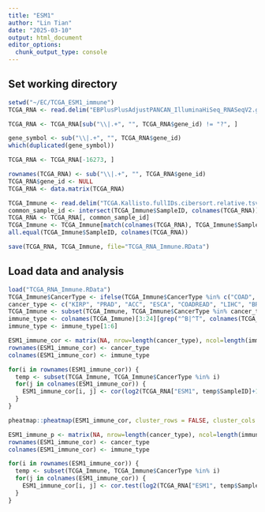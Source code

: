 ```yaml
---
title: "ESM1"
author: "Lin Tian"
date: "2025-03-10"
output: html_document
editor_options: 
  chunk_output_type: console
---
```


## Set working directory

```r
setwd("~/EC/TCGA_ESM1_immune")
TCGA_RNA <- read.delim("EBPlusPlusAdjustPANCAN_IlluminaHiSeq_RNASeqV2.geneExp.tsv")

TCGA_RNA <- TCGA_RNA[sub("\\|.+", "", TCGA_RNA$gene_id) != "?", ]

gene_symbol <- sub("\\|.+", "", TCGA_RNA$gene_id)
which(duplicated(gene_symbol))

TCGA_RNA <- TCGA_RNA[-16273, ]

rownames(TCGA_RNA) <- sub("\\|.+", "", TCGA_RNA$gene_id)
TCGA_RNA$gene_id <- NULL
TCGA_RNA <- data.matrix(TCGA_RNA)

TCGA_Immune <- read.delim("TCGA.Kallisto.fullIDs.cibersort.relative.tsv")
common_sample_id <- intersect(TCGA_Immune$SampleID, colnames(TCGA_RNA))
TCGA_RNA <- TCGA_RNA[, common_sample_id]
TCGA_Immune <- TCGA_Immune[match(colnames(TCGA_RNA), TCGA_Immune$SampleID), ]
all.equal(TCGA_Immune$SampleID, colnames(TCGA_RNA))

save(TCGA_RNA, TCGA_Immune, file="TCGA_RNA_Immune.RData")
```

## Load data and analysis

```r
load("TCGA_RNA_Immune.RData")
TCGA_Immune$CancerType <- ifelse(TCGA_Immune$CancerType %in% c("COAD", "READ"), "COADREAD", TCGA_Immune$CancerType)
cancer_type <- c("KIRP", "PRAD", "ACC", "ESCA", "COADREAD", "LIHC", "BRCA", "LGG")
TCGA_Immune <- subset(TCGA_Immune, TCGA_Immune$CancerType %in% cancer_type)
immune_type <- colnames(TCGA_Immune)[3:24][grep("^B|^T", colnames(TCGA_Immune)[3:24])]
immune_type <- immune_type[1:6]

ESM1_immune_cor <- matrix(NA, nrow=length(cancer_type), ncol=length(immune_type))
rownames(ESM1_immune_cor) <- cancer_type
colnames(ESM1_immune_cor) <- immune_type

for(i in rownames(ESM1_immune_cor)) {
  temp <- subset(TCGA_Immune, TCGA_Immune$CancerType %in% i)
  for(j in colnames(ESM1_immune_cor)) {
    ESM1_immune_cor[i, j] <- cor(log2(TCGA_RNA["ESM1", temp$SampleID]+1), temp[, j])
  }
}

pheatmap::pheatmap(ESM1_immune_cor, cluster_rows = FALSE, cluster_cols = FALSE)

ESM1_immune_p <- matrix(NA, nrow=length(cancer_type), ncol=length(immune_type))
rownames(ESM1_immune_cor) <- cancer_type
colnames(ESM1_immune_cor) <- immune_type

for(i in rownames(ESM1_immune_cor)) {
  temp <- subset(TCGA_Immune, TCGA_Immune$CancerType %in% i)
  for(j in colnames(ESM1_immune_cor)) {
    ESM1_immune_cor[i, j] <- cor.test(log2(TCGA_RNA["ESM1", temp$SampleID]+1), temp[, j])$p.value
  }
}
```

